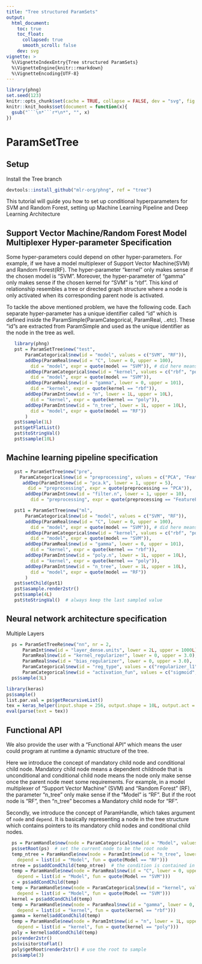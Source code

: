 ```yaml
---
title: "Tree structured ParamSets"
output:
  html_document:
    toc: true
    toc_float:
      collapsed: true
      smooth_scroll: false
    dev: svg
vignette: >
  %\VignetteIndexEntry{Tree structured ParamSets}
  %\VignetteEngine{knitr::rmarkdown}
  %\VignetteEncoding{UTF-8}
---
```


```r
library(phng)
set.seed(123)
knitr::opts_chunk$set(cache = TRUE, collapse = FALSE, dev = "svg", fig.height = 3.5)
knitr::knit_hooks$set(document = function(x){
  gsub("```\n*```r*\n*", "", x)
})
```

# ParamSetTree 

## Setup
Install the Tree branch
```r
devtools::install_github("mlr-org/phng", ref = "tree")
```
This tutorial will guide you how to set up conditional hyperparameters for SVM and Random Forest, setting up Machine Learning Pipeline and Deep Learning Architecture 

## Support Vector Machine/Random Forest Model Multiplexer Hyper-parameter Specification
Some hyper-parameters could depend on other hyper-parameters. For example, if we have a model multiplexer of Support Vector Machine(SVM) and Random Forest(RF). The hyper-parameter "kernel" only makes sense if the chosen model is "SVM". Moreover, the hyper-parameter of "gamma" only makes sense if the chosen kernel for "SVM" is "rbf". This kind of relationship resembles a tree or directed graph structure where a node is only activated when its corresponding parent node is activated. 

To tackle the above mentioned problem, we have the following code. Each separate hyper-parameter has a unique identifier called "id" which is defined inside the ParamSimple(ParamCategorical, ParamReal, ..etc). These "id"s are extracted from ParamSimple and used as the unique identifier as the node in the tree as well.

```r
   library(phng)
   pst = ParamSetTree$new("test",
       ParamCategorical$new(id = "model", values = c("SVM", "RF")),
       addDep(ParamReal$new(id = "C", lower = 0, upper = 100), 
         did = "model", expr = quote(model == "SVM")), # did here means dependant id
       addDep(ParamCategorical$new(id = "kernel", values = c("rbf", "poly")), 
         did = "model", expr = quote(model == "SVM")),
       addDep(ParamReal$new(id = "gamma", lower = 0, upper = 101), 
         did = "kernel", expr = quote(kernel == "rbf")),
       addDep(ParamInt$new(id = "n", lower = 1L, upper = 10L), 
         did = "kernel", expr = quote(kernel == "poly")),
       addDep(ParamInt$new(id = "n_tree", lower = 1L, upper = 10L), 
         did = "model", expr = quote(model == "RF"))
       )
   pst$sample(1L)
   pst$getFlatList()
   pst$toStringVal()
   pst$sample(10L)
```


## Machine learning pipeline specification 
```r
   pst = ParamSetTree$new("pre",     
     ParamCategorical$new(id = "preprocessing", values = c("PCA", "FeatureFiltering")),
      addDep(ParamInt$new(id = "pca.k", lower = 1, upper = 5), 
        did = "preprocessing", expr = quote(preprocessing == "PCA")),
       addDep(ParamInt$new(id = "filter.n", lower = 1, upper = 10), 
         did = "preprocessing", expr = quote(preprocessing == "FeatureFiltering")))

   pst1 = ParamSetTree$new("ml",
       ParamCategorical$new(id = "model", values = c("SVM", "RF")),
       addDep(ParamReal$new(id = "C", lower = 0, upper = 100), 
         did = "model", expr = quote(model == "SVM")), # did here means dependant id
       addDep(ParamCategorical$new(id = "kernel", values = c("rbf", "poly")), 
         did = "model", expr = quote(model == "SVM")),
       addDep(ParamReal$new(id = "gamma", lower = 0, upper = 101), 
         did = "kernel", expr = quote(kernel == "rbf")),
       addDep(ParamInt$new(id = "poly.n", lower = 1L, upper = 10L), 
         did = "kernel", expr = quote(kernel == "poly")),
       addDep(ParamInt$new(id = "n_tree", lower = 1L, upper = 10L), 
         did = "model", expr = quote(model == "RF"))
       )
   pst$setChild(pst1)
   pst$asample.render2str()
   pst$sample(4L)
   pst$toStringVal()  # always keep the last sampled value
```

## Neural network architecture specification
Multiple Layers
```r
  ps = ParamSetTreeRe$new("nn", nr = 2,
      ParamInt$new(id = "layer_dense.units", lower = 2L, upper = 1000L),
      ParamReal$new(id = "kernel_regularizer", lower = 0, upper = 3.0), 
      ParamReal$new(id = "bias_regularizer", lower = 0, upper = 3.0), 
      ParamCategorical$new(id = "reg_type", values = c("regularizer_l1", "regularizer_l2")),
      ParamCategorical$new(id = "activation_fun", values = c("sigmoid", "tanh", "linear")))
  ps$sample(3L)
``` 

```r
library(keras)
ps$sample()
list.par.val = ps$getRecursiveList()
tex = keras_helper(input.shape = 256, output.shape = 10L, output.act = "softmax", loss = "mse", lr = 0.0025, list.par.val = list.par.val)
eval(parse(text = tex))
```

## Functional API

We also provide the user with a "Functional API" which means the user could program at runtime a dynamic structure of the tree. 

Here we introduce the concept of mandatory child node and conditional child node. Mandatory child node means a dependent childnode that is unconditional and conditional child node means the node only make sense once the parent node meet some requirements. For example, in a model multiplexer of "Support Vector Machine" (SVM) and "Random Forest" (RF), the parameter "n_tree" only make sense if the "Model" is "RF". But if the root node is "RF", then "n_tree" becomes a Mandatory child node for "RF".

Secondly, we introduce the concept of ParamHandle, which takes argument of `node` and `depend`. It is basically representing a node in the tree structure which contains pointers to its mandatory child nodes and conditional child nodes.

```r
  ps = ParamHandle$new(node = ParamCategorical$new(id = "Model", values = c("SVM", "RF")))
  ps$setRoot(ps)  # set the current node to be the root node
  temp_ntree = ParamHandle$new(node = ParamInt$new(id = "n_tree", lower = 1L, upper = 10L), 
    depend = list(id = "Model", fun = quote(Model == "RF")))
  ntree = ps$addCondChild(temp_ntree)  # the condition is contained in temp_ntree§depend already
  temp = ParamHandle$new(node = ParamReal$new(id = "C", lower = 0, upper = 100), 
    depend = list(id = "Model", fun = quote(Model == "SVM")))
  c = ps$addCondChild(temp)
  temp = ParamHandle$new(node = ParamCategorical$new(id = "kernel", values = c("rbf", "poly")),
    depend = list(id = "Model", fun = quote(Model == "SVM")))
  kernel = ps$addCondChild(temp)
  temp = ParamHandle$new(node = ParamReal$new(id = "gamma", lower = 0, upper = 100), 
    depend = list(id = "kernel", fun = quote(kernel == "rbf")))
  gamma = kernel$addCondChild(temp)
  temp = ParamHandle$new(node = ParamInt$new(id = "n", lower = 1L, upper = 10L), 
    depend = list(id = "kernel", fun = quote(kernel == "poly")))
  poly = kernel$addCondChild(temp)
  ps$render2str()
  ps$visitor$toFlat()
  poly$getRoot$render2str() # use the root to sample
  ps$sample(3)
```

